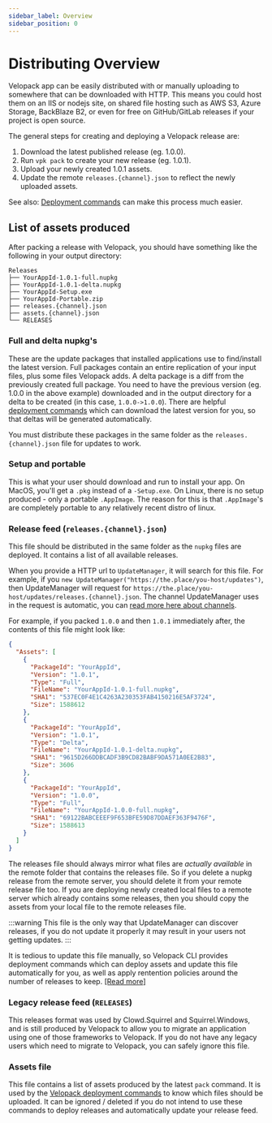 ```yaml
---
sidebar_label: Overview
sidebar_position: 0
---
```


# Distributing Overview
<AppliesTo all />
Velopack app can be easily distributed with <FlowLink /> or manually uploading to somewhere that can be downloaded with HTTP. This means you could host them on an IIS or nodejs site, on shared file hosting such as AWS S3, Azure Storage, BackBlaze B2, or even for free on GitHub/GitLab releases if your project is open source.

The general steps for creating and deploying a Velopack release are:
1. Download the latest published release (eg. 1.0.0).
0. Run `vpk pack` to create your new release (eg. 1.0.1).
0. Upload your newly created 1.0.1 assets.
0. Update the remote `releases.{channel}.json` to reflect the newly uploaded assets.

See also: [Deployment commands](deploy-cli.mdx) can make this process much easier.

## List of assets produced
After packing a release with Velopack, you should have something like the following in your output directory:

```
Releases
├── YourAppId-1.0.1-full.nupkg
├── YourAppId-1.0.1-delta.nupkg
├── YourAppId-Setup.exe
├── YourAppId-Portable.zip
├── releases.{channel}.json
├── assets.{channel}.json
└── RELEASES
```

### Full and delta nupkg's
These are the update packages that installed applications use to find/install the latest version. Full packages contain an entire replication of your input files, plus some files Velopack adds. A delta package is a diff from the previously created full package. You need to have the previous version (eg. 1.0.0 in the above example) downloaded and in the output directory for a delta to be created (in this case, `1.0.0->1.0.0`). There are helpful [deployment commands](deploy-cli.mdx) which can download the latest version for you, so that deltas will be generated automatically. 

You must distribute these packages in the same folder as the `releases.{channel}.json` file for updates to work. 

### Setup and portable
This is what your user should download and run to install your app. On MacOS, you'll get a `.pkg` instead of a `-Setup.exe`. On Linux, there is no setup produced - only a portable `.AppImage`. The reason  for this is that `.AppImage`'s are completely portable to any relatively recent distro of linux.

### Release feed (`releases.{channel}.json`)
This file should be distributed in the same folder as the `nupkg` files are deployed. It contains a list of all available releases. 

When you provide a HTTP url to `UpdateManager`, it will search for this file. For example, if you `new UpdateManager("https://the.place/you-host/updates")`, then UpdateManager will request for `https://the.place/you-host/updates/releases.{channel}.json`. The channel UpdateManager uses in the request is automatic, you can [read more here about channels](../packaging/channels.mdx). 

For example, if you packed `1.0.0` and then `1.0.1` immediately after, the contents of this file might look like:

```json title="releases.win.json"
{
  "Assets": [
    {
      "PackageId": "YourAppId",
      "Version": "1.0.1",
      "Type": "Full",
      "FileName": "YourAppId-1.0.1-full.nupkg",
      "SHA1": "537EC0F4E1C4263A230353FAB4150216E5AF3724",
      "Size": 1588612
    },
    {
      "PackageId": "YourAppId",
      "Version": "1.0.1",
      "Type": "Delta",
      "FileName": "YourAppId-1.0.1-delta.nupkg",
      "SHA1": "9615D266DDBCADF3B9CD82BABF9DA571A0EE2B83",
      "Size": 3606
    },
    {
      "PackageId": "YourAppId",
      "Version": "1.0.0",
      "Type": "Full",
      "FileName": "YourAppId-1.0.0-full.nupkg",
      "SHA1": "69122BABCEEEF9F653BFE59D87DDAEF363F9476F",
      "Size": 1588613
    }
  ]
}
```

The releases file should always mirror what files are _actually available_ in the remote folder that contains the releases file. So if you delete a nupkg release from the remote server, you should delete it from your remote release file too. If you are deploying newly created local files to a remote server which already contains some releases, then you should copy the assets from your local file to the remote releases file. 

:::warning
This file is the only way that UpdateManager can discover releases, if you do not update it properly it may result in your users not getting updates.
:::

It is tedious to update this file manually, so Velopack CLI provides deployment commands which can deploy assets and update this file automatically for you, as well as apply rentention policies around the number of releases to keep. [[Read more]](deploy-cli.mdx)

### Legacy release feed (`RELEASES`)
This releases format was used by Clowd.Squirrel and Squirrel.Windows, and is still produced by Velopack to allow you to migrate an application using one of those frameworks to Velopack. If you do not have any legacy users which need to migrate to Velopack, you can safely ignore this file.

### Assets file
This file contains a list of assets produced by the latest `pack` command. It is used by the [Velopack deployment commands](deploy-cli.mdx) to know which files should be uploaded. It can be ignored / deleted if you do not intend to use these commands to deploy releases and automatically update your release feed.